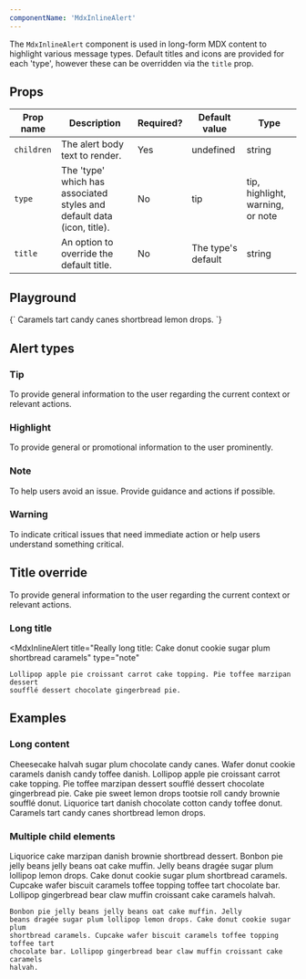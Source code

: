 ```yaml
---
componentName: 'MdxInlineAlert'
---
```


The `MdxInlineAlert` component is used in long-form MDX content to highlight various message types. Default titles and icons are provided for each 'type', however these can be overridden via the `title` prop.

## Props

| Prop name  | Description                                                            | Required? | Default value      | Type                             |
| ---------- | ---------------------------------------------------------------------- | --------- | ------------------ | -------------------------------- |
| `children` | The alert body text to render.                                         | Yes       | undefined          | string                           |
| `type`     | The 'type' which has associated styles and default data (icon, title). | No        | tip                | tip, highlight, warning, or note |
| `title`    | An option to override the default title.                               | No        | The type's default | string                           |

## Playground

<LiveComponent>
	{`
	<MdxInlineAlert type="highlight" title="This is a custom title">
		Caramels tart candy canes shortbread lemon drops.	
	</MdxInlineAlert>
	`}
</LiveComponent>

## Alert types

### Tip

<MdxInlineAlert>
	To provide general information to the user regarding the current context or
	relevant actions.
</MdxInlineAlert>

### Highlight

<MdxInlineAlert type="highlight">
	To provide general or promotional information to the user prominently.
</MdxInlineAlert>

### Note

<MdxInlineAlert type="note">
	To help users avoid an issue. Provide guidance and actions if possible.
</MdxInlineAlert>

### Warning

<MdxInlineAlert type="warning">
	To indicate critical issues that need immediate action or help users
	understand something critical.
</MdxInlineAlert>

## Title override

<MdxInlineAlert title="Hashiconf 2027">
	To provide general information to the user regarding the current context or
	relevant actions.
</MdxInlineAlert>

### Long title

<MdxInlineAlert
	title="Really long title: Cake donut cookie sugar plum
	shortbread caramels"
	type="note"
>
	Lollipop apple pie croissant carrot cake topping. Pie toffee marzipan dessert
	soufflé dessert chocolate gingerbread pie.
</MdxInlineAlert>

## Examples

### Long content

<MdxInlineAlert>
	Cheesecake halvah sugar plum chocolate candy canes. Wafer donut cookie
	caramels danish candy toffee danish. Lollipop apple pie croissant carrot cake
	topping. Pie toffee marzipan dessert soufflé dessert chocolate gingerbread
	pie. Cake pie sweet lemon drops tootsie roll candy brownie soufflé donut.
	Liquorice tart danish chocolate cotton candy toffee donut. Caramels tart candy
	canes shortbread lemon drops.
</MdxInlineAlert>

### Multiple child elements

<MdxInlineAlert type="warning">
	Liquorice cake marzipan danish brownie
	shortbread dessert. Bonbon pie jelly beans jelly beans oat cake muffin. Jelly
	beans dragée sugar plum lollipop lemon drops. Cake donut cookie sugar plum
	shortbread caramels. Cupcake wafer biscuit caramels toffee topping toffee tart
	chocolate bar. Lollipop gingerbread bear claw muffin croissant cake caramels
	halvah.

    Bonbon pie jelly beans jelly beans oat cake muffin. Jelly
    beans dragée sugar plum lollipop lemon drops. Cake donut cookie sugar plum
    shortbread caramels. Cupcake wafer biscuit caramels toffee topping toffee tart
    chocolate bar. Lollipop gingerbread bear claw muffin croissant cake caramels
    halvah.

</MdxInlineAlert>
